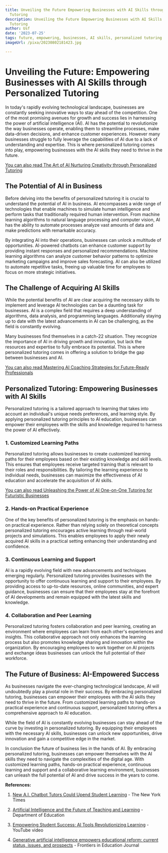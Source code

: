 ```yaml
---
title: Unveiling the Future Empowering Businesses with AI Skills through Personalized
  Tutoring
description: Unveiling the Future Empowering Businesses with AI Skills through Personalized
  Tutoring
author: Usf
date: '2023-07-25'
tags: future, empowering, businesses, AI skills, personalized tutoring
imageUrl: /pixa/20230802181423.jpg

---
```

# Unveiling the Future: Empowering Businesses with AI Skills through Personalized Tutoring

In today's rapidly  evolving technological landscape, businesses  are  constantly seeking innovative ways to stay  ahead of the competition. One of the most promising avenues for growth and  success lies in harnessing the power  of artificial intelligence (AI). AI has the potential to revolutionize the way businesses operate, enabling them to streamline processes, make data-driven decisions, and enhance customer experiences. However many businesses struggle  to fully leverage the capabilities of  AI due to a lack of understanding and expertise. This is where personalized tutoring comes into play, empowering businesses with the AI skills they need to thrive in the future.

[You can also read The Art of AI Nurturing Creativity through Personalized Tutoring](The%20Art%20of%20AI%20Nurturing%20Creativity%20through%20Personalized%20Tutoring)


##  The Potential  of AI in Business

Before delving  into the benefits of  personalized tutoring it is crucial to understand  the potential of AI in business. AI  encompasses a  wide range of technologies that  enable machines to simulate human intelligence and perform tasks  that traditionally required human intervention. From machine learning algorithms to  natural language processing and computer vision, AI has the ability  to automate processes analyze vast amounts of data  and make  predictions with remarkable accuracy.

By integrating AI into their operations, businesses can unlock a multitude of  opportunities. AI-powered chatbots can enhance  customer support  by providing  instant responses and personalized recommendations. Machine learning algorithms can analyze customer behavior patterns to optimize marketing campaigns and  improve sales forecasting.  AI can also be utilized to  automate repetitive tasks, freeing up valuable time for employees  to focus on more strategic initiatives.

## The Challenge of Acquiring AI Skills

While the  potential benefits  of AI are clear acquiring the necessary skills  to  implement and leverage AI technologies can be a daunting task for businesses. AI is a complex field that requires a deep  understanding  of algorithms, data analysis, and programming languages.  Additionally staying up  to date with  the latest advancements in AI can  be challenging, as the field  is constantly evolving.

Many businesses find themselves in a catch-22  situation. They recognize the importance  of AI in driving growth and innovation, but lack the resources and expertise to fully embrace its potential. This  is where personalized tutoring comes in offering a solution to bridge the gap between businesses and AI.

[You can also  read Mastering AI Coaching Strategies for Future-Ready Professionals](Mastering%20AI%20Coaching%20Strategies%20for%20Future-Ready%20Professionals)


## Personalized Tutoring: Empowering Businesses with AI Skills

Personalized tutoring is  a tailored approach to learning that takes into  account an individual's unique needs preferences, and learning style. By applying  personalized  tutoring principles to AI education, businesses can empower their employees  with the skills and knowledge required to harness the power of AI effectively.

### 1. Customized Learning Paths

Personalized tutoring  allows businesses to create customized learning paths for their employees based on their existing knowledge and skill levels. This ensures that employees receive targeted training that is relevant  to their roles and responsibilities.  By  tailoring the  learning experience  to individual needs, businesses can maximize  the effectiveness of AI education and accelerate the acquisition of AI skills.

[You can also read Unleashing the Power of AI  One-on-One Tutoring for  Futuristic Businesses](Unleashing%20the%20Power%20of%20AI%20One-on-One%20Tutoring%20for%20Futuristic%20Businesses)


### 2. Hands-on Practical Experience

One of the key benefits of personalized tutoring is the emphasis on hands-on practical experience. Rather  than relying solely on theoretical concepts personalized tutoring encourages active learning through real-world projects and simulations. This enables employees to apply their newly acquired  AI skills in a practical setting enhancing their understanding and confidence.

### 3.  Continuous Learning and  Support

AI is  a rapidly evolving  field with new advancements  and techniques emerging regularly. Personalized tutoring provides businesses with the opportunity  to offer continuous learning and support to their employees. By providing access to up-to-date resources, online communities, and expert guidance, businesses can  ensure  that their employees stay at the forefront  of AI developments and remain equipped with the latest skills and  knowledge.

### 4. Collaboration and Peer Learning

Personalized tutoring fosters collaboration  and peer learning, creating an environment where employees can learn  from each other's experiences and insights. This collaborative approach not only enhances the learning process but also promotes knowledge sharing and innovation within  the organization. By encouraging employees to work together on AI projects and exchange  ideas businesses can unlock  the full  potential of their workforce.

## The Future of Business: AI-Empowered Success

As businesses navigate the ever-changing technological landscape, AI will  undoubtedly play a pivotal role in their success. By embracing personalized tutoring, businesses can empower their employees with  the AI skills they need  to thrive in the future. From customized learning paths to hands-on practical experience and continuous support, personalized tutoring offers a comprehensive approach to AI education.

While the field of AI is constantly evolving  businesses can stay ahead of the  curve by  investing in personalized tutoring. By equipping their employees with the necessary AI skills, businesses can unlock new opportunities, drive innovation and gain a  competitive edge in the market.

In conclusion the future of business  lies in the hands of AI. By embracing personalized tutoring,  businesses can empower themselves with the AI skills they  need  to navigate the complexities of the digital age. With  customized learning paths, hands-on practical experience, continuous learning and support and a collaborative learning environment, businesses can unleash the full potential of AI and  drive success in the years to come.

**References:**

1. [New A.I. Chatbot Tutors Could  Upend Student Learning](https://www.nytimes.com/2023/06/08/business/khan-ai-gpt-tutoring-bot.html) - The New York Times

2.  [Artificial Intelligence and the Future of Teaching and Learning](https://www2.ed.gov/documents/ai-report/ai-report.pdf) - Department of Education

3. [Empowering Student Success: AI Tools Revolutionizing Learning](https://youtube.com/watch?v=4NAY49tcIf4) - YouTube video

4. [Generative artificial intelligence empowers educational reform: current status, issues, and prospects](https://www.frontiersin.org/articles/10.3389/feduc.2023.1183162/full) - Frontiers in Education Journal